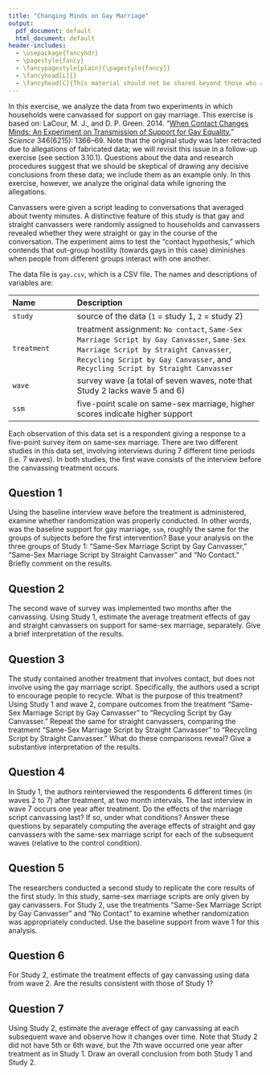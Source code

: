 ```yaml
---
title: "Changing Minds on Gay Marriage"
output: 
  pdf_document: default
  html_document: default
header-includes:
  - \usepackage{fancyhdr}
  - \pagestyle{fancy}
  - \fancypagestyle{plain}{\pagestyle{fancy}}
  - \fancyhead[L]{}
  - \fancyhead[C]{This material should not be shared beyond those who are enrolled in this class}
---
```


In this exercise, we analyze the data from two experiments in which households were canvassed for support on gay marriage. This exercise is based on: LaCour, M. J., and D. P. Green. 2014. “[When Contact Changes Minds: An Experiment on Transmission of Support for Gay Equality.](http://dx.doi.org/10.1126/science.1256151)” *Science*
346(6215): 1366–69. Note that the original study was later retracted due to allegations of fabricated data; we will revisit this issue in a follow-up exercise (see section 3.10.1). Questions about the data and research procedures suggest that we should be skeptical of drawing any decisive conclusions from these data; we include them as an example only. In this exercise, however, we analyze the original data while ignoring the allegations.

Canvassers were given a script leading to conversations that averaged about twenty minutes. A distinctive feature of this study is that gay and straight canvassers were randomly assigned to households and canvassers revealed whether they were straight or gay in the course of the conversation. The experiment aims to test the "contact hypothesis," which contends that out-group hostility (towards gays in this case) diminishes when people from different groups interact with one another.

The data file is `gay.csv`, which is a CSV file. The names and descriptions of
variables are:



 -------------------- ----------------------------------------------------------
 Name                 Description
 -------------------- ----------------------------------------------------------
 `study`              source of the data (`1` = study 1, `2` = study 2) 
 
 `treatment`          treatment assignment: `No contact`, 
                      `Same-Sex Marriage Script by Gay Canvasser`,
                      `Same-Sex Marriage Script by Straight Canvasser`,
                      `Recycling Script by Gay Canvasser`, and
                      `Recycling Script by Straight Canvasser`
                      
 `wave`               survey wave (a total of seven waves, note that Study 2 lacks wave 5 and 6)
 
 `ssm`                five-point scale on same-sex marriage, higher scores indicate higher support
 -------------------------------------------------------------------------------

Each observation of this data set is a respondent giving a response to a five-point survey item on same-sex marriage. There are two different studies in this data set, involving interviews during 7 different time periods (i.e. 7 waves). In both studies, the first wave consists of the interview before the canvassing treatment occurs.

## Question 1

Using the baseline interview wave before the treatment is administered, examine whether randomization was properly conducted.  In other words, was the baseline support for gay marriage, `ssm`, roughly the same for the groups of subjects before the first intervention? Base your analysis on the three groups of Study 1: "Same-Sex Marriage Script by Gay Canvasser," "Same-Sex Marriage Script by Straight Canvasser" and "No Contact." Briefly comment on the results.

## Question 2

The second wave of survey was implemented two months after the canvassing. Using Study 1, estimate the average treatment effects of gay and straight canvassers on support for same-sex marriage, separately. Give a brief interpretation of the results.

## Question 3

The study contained another treatment that involves contact, but does not involve using the gay marriage script. Specifically, the authors used a script to encourage people to recycle. What is the purpose of this treatment? Using Study 1 and wave 2, compare outcomes from the treatment "Same-Sex Marriage Script by Gay Canvasser" to "Recycling Script by Gay Canvasser." Repeat the same for straight canvassers, comparing the treatment "Same-Sex Marriage Script by Straight Canvasser" to "Recycling Script by Straight Canvasser." What do these comparisons reveal? Give a substantive interpretation of the results.

## Question 4

In Study 1, the authors reinterviewed the respondents 6 different times (in waves 2 to 7) after treatment, at two month intervals. The last interview in wave 7 occurs one year after treatment. Do the effects of the marriage script canvassing last? If so, under what conditions? Answer these questions by separately computing the average effects of straight and gay canvassers with the same-sex marriage script for each of the subsequent waves (relative to the control condition).

## Question 5

The researchers conducted a second study to replicate the core results of the first study. In this study, same-sex marriage scripts are only given by gay canvassers. For Study 2, use the treatments "Same-Sex Marriage Script by Gay Canvasser" and "No Contact" to examine whether randomization was appropriately conducted. Use the baseline support from wave 1 for this analysis.

## Question 6

For Study 2, estimate the treatment effects of gay canvassing using data from wave 2. Are the results consistent with those of Study 1?

## Question 7

Using Study 2, estimate the average effect of gay canvassing at each subsequent wave and observe how it changes over time. Note that Study 2 did not have 5th or 6th wave, but the 7th wave occurred one year after treatment as in Study 1. Draw an overall conclusion from both Study 1 and Study 2.

